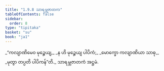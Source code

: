 ```yaml
---
title: "1.9.8 သာရမ္ဘဇာတက"
tableOfContents: false
sidebar:
  order: 8
type: "tipitaka"
basket: "su"
book: "ja1"
---
```



<DynamicBreadcrumb />

<Division number="88" book="ja1" e="ch" v="22" p="21">

<Paragraph number="194" type="verses" book="ja1">
_“ကလျာဏိမေဝ မုဉ္စေယျ,_  
_န ဟိ မုဉ္စေယျ ပါပိကံ;_  
_မောက္ခော ကလျာဏိယာ သာဓု,_  
_မုတွာ တပ္ပတိ ပါပိကန်”တိ._  


</Paragraph>
</Division>

<Paragraph number="195" type="center" book="ja1">
သာရမ္ဘဇာတကံ အဋ္ဌမံ.
</Paragraph>